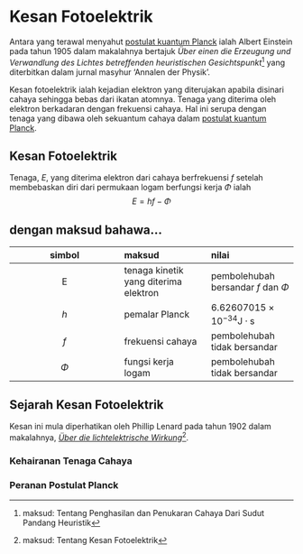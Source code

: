 # Kesan Fotoelektrik

Antara yang terawal menyahut [postulat kuantum Planck](../sinaran-jasad-hitam/Planck.qmd#postulat-planck-tentang-sekuantum-cahaya) ialah Albert Einstein pada tahun 1905 dalam makalahnya bertajuk _Über einen die Erzeugung und Verwandlung des Lichtes betreffenden heuristischen Gesichtspunkt_^[maksud: Tentang Penghasilan dan Penukaran Cahaya Dari Sudut Pandang Heuristik] yang diterbitkan dalam jurnal masyhur 'Annalen der Physik'.

Kesan fotoelektrik ialah kejadian elektron yang diterujakan apabila disinari cahaya sehingga bebas dari ikatan atomnya.
Tenaga yang diterima oleh elektron berkadaran dengan frekuensi cahaya.
Hal ini serupa dengan tenaga yang dibawa oleh sekuantum cahaya dalam [postulat kuantum Planck](../sinaran-jasad-hitam/Planck.qmd#postulat-planck-tentang-sekuantum-cahaya).

:::::{.callout-note appearance="simple" icon=false}
##
::::{#def-fotoelektrik}
## Kesan Fotoelektrik

Tenaga, $E$, yang diterima elektron dari cahaya berfrekuensi $f$ setelah membebaskan diri dari permukaan logam berfungsi kerja $\Phi$ ialah
$$
    E = hf - \Phi
$$

:::{.callout-tip collapse=true} 
## dengan maksud bahawa...

| simbol | maksud | nilai |
| :---: | :--- | :--- |
| E | tenaga kinetik yang diterima elektron | pembolehubah bersandar $f$ dan $\Phi$ |
| $h$ | pemalar Planck | $6.62607015\times 10^{-34}\text{J}\cdot\text{s}$ |
| $f$ | frekuensi cahaya | pembolehubah tidak bersandar |
| $\Phi$ | fungsi kerja logam | pembolehubah tidak bersandar |

:::

::::
:::::

## Sejarah Kesan Fotoelektrik

Kesan ini mula diperhatikan oleh Phillip Lenard pada tahun 1902 dalam makalahnya, [_Über die lichtelektrische Wirkung_](https://onlinelibrary.wiley.com/doi/10.1002/andp.19023130510)^[maksud: Tentang Kesan Fotoelektrik].

### Kehairanan Tenaga Cahaya

### Peranan Postulat Planck